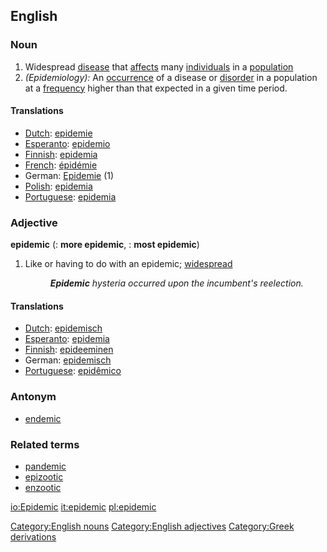 ==English==

===Noun===
{{en-noun-reg}}

# Widespread [[disease]] that [[affect]]s many [[individual]]s in a [[population]]
# ''(Epidemiology):'' An [[occurrence]] of a disease or [[disorder]] in a population at a [[frequency]] higher than that expected in a given time period.

====Translations====
*[[w:Dutch language|Dutch]]: [[epidemie]]
*[[w:Esperanto|Esperanto]]: [[epidemio]]
*[[w:Finnish language|Finnish]]: [[epidemia]]
*[[w:French language|French]]: [[épidémie]]
*German: [[Epidemie]] {{f}} (1)
*[[w:Polish language|Polish]]: [[epidemia]]
*[[w:Portugese language|Portuguese]]: [[epidemia]] {{f}}

===Adjective===
'''epidemic'''  ({{compar}}: '''more epidemic''', {{superl}}: '''most epidemic''')

# Like or having to do with an epidemic; [[widespread]]
#:'''''Epidemic''' hysteria occurred upon the incumbent's reelection.''

====Translations====
*[[w:Dutch language|Dutch]]: [[epidemisch]]
*[[w:Esperanto|Esperanto]]: [[epidemia]]
*[[w:Finnish language|Finnish]]: [[epideeminen]]
*German: [[epidemisch]]
*[[w:Portugese language|Portuguese]]: [[epidêmico]]

===Antonym===
*[[endemic]]

===Related terms===
*[[pandemic]]
*[[epizootic]]
*[[enzootic]]

[[Category:English nouns]]
[[Category:English adjectives]]
[[Category:Greek derivations]]

[[io:Epidemic]]
[[it:epidemic]]
[[pl:epidemic]]